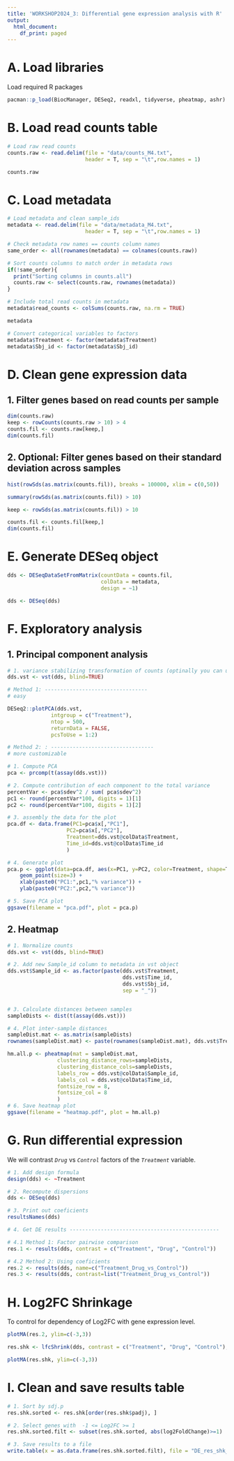 ```yaml
---
title: 'WORKSHOP2024_3: Differential gene expression analysis with R'
output:
  html_document:
    df_print: paged
---
```


# A. Load libraries

Load required R packages

```r

pacman::p_load(BiocManager, DESeq2, readxl, tidyverse, pheatmap, ashr)
```

# B. Load read counts table

```r
# Load raw read counts
counts.raw <- read.delim(file = "data/counts_M4.txt", 
                         header = T, sep = "\t",row.names = 1)

counts.raw
```

# C. Load metadata

```r

# Load metadata and clean sample_ids
metadata <- read.delim(file = "data/metadata_M4.txt", 
                         header = T, sep = "\t",row.names = 1)

# Check metadata row names == counts column names
same_order <- all(rownames(metadata) == colnames(counts.raw))

# Sort counts columns to match order in metadata rows
if(!same_order){
  print("Sorting columns in counts.all")
  counts.raw <- select(counts.raw, rownames(metadata))
}

# Include total read counts in metadata
metadata$read_counts <- colSums(counts.raw, na.rm = TRUE)

metadata

# Convert categorical variables to factors
metadata$Treatment <- factor(metadata$Treatment)
metadata$Sbj_id <- factor(metadata$Sbj_id)
```

# D. Clean gene expression data

## 1. Filter genes based on read counts per sample

```r

dim(counts.raw)
keep <- rowCounts(counts.raw > 10) > 4
counts.fil <- counts.raw[keep,]
dim(counts.fil)
```

## 2. Optional: Filter genes based on their standard deviation across samples

```r

hist(rowSds(as.matrix(counts.fil)), breaks = 100000, xlim = c(0,50))

summary(rowSds(as.matrix(counts.fil)) > 10)

keep <- rowSds(as.matrix(counts.fil)) > 10

counts.fil <- counts.fil[keep,]
dim(counts.fil)

```

# E. Generate DESeq object

```r
dds <- DESeqDataSetFromMatrix(countData = counts.fil,
                              colData = metadata,
                              design = ~1) 

dds <- DESeq(dds)
```

# F. Exploratory analysis

## 1. Principal component analysis

```r
# 1. variance stabilizing transformation of counts (optinally you can use log transformation with rlog)
dds.vst <- vst(dds, blind=TRUE)

# Method 1: ---------------------------------
# easy

DESeq2::plotPCA(dds.vst, 
              intgroup = c("Treatment"),
              ntop = 500,
              returnData = FALSE,
              pcsToUse = 1:2) 

# Method 2: : ---------------------------------
# more customizable

# 1. Compute PCA 
pca <- prcomp(t(assay(dds.vst)))

# 2. Compute contribution of each component to the total variance
percentVar <- pca$sdev^2 / sum( pca$sdev^2)
pc1 <- round(percentVar*100, digits = 1)[1]
pc2 <- round(percentVar*100, digits = 1)[2]

# 3. assembly the data for the plot
pca.df <- data.frame(PC1=pca$x[,"PC1"], 
                   PC2=pca$x[,"PC2"], 
                   Treatment=dds.vst@colData$Treatment,
                   Time_id=dds.vst@colData$Time_id
                   )

# 4. Generate plot
pca.p <- ggplot(data=pca.df, aes(x=PC1, y=PC2, color=Treatment, shape=Time_id)) + 
    geom_point(size=3) + 
    xlab(paste0("PC1:",pc1,"% variance")) + 
    ylab(paste0("PC2:",pc2,"% variance")) 

# 5. Save PCA plot
ggsave(filename = "pca.pdf", plot = pca.p)

```

## 2. Heatmap

```r
# 1. Normalize counts
dds.vst <- vst(dds, blind=TRUE)

# 2. Add new Sample_id column to metadata in vst object
dds.vst$Sample_id <- as.factor(paste(dds.vst$Treatment,
                                     dds.vst$Time_id,
                                     dds.vst$Sbj_id, 
                                     sep = "_"))


# 3. Calculate distances between samples
sampleDists <- dist(t(assay(dds.vst)))

# 4. Plot inter-sample distances
sampleDist.mat <- as.matrix(sampleDists)
rownames(sampleDist.mat) <- paste(rownames(sampleDist.mat), dds.vst$Treatment)

hm.all.p <- pheatmap(mat = sampleDist.mat,
                clustering_distance_rows=sampleDists,
                clustering_distance_cols=sampleDists,
                labels_row = dds.vst@colData$Sample_id,
                labels_col = dds.vst@colData$Time_id,
                fontsize_row = 8,
                fontsize_col = 8
                )
# 6. Save heatmap plot
ggsave(filename = "heatmap.pdf", plot = hm.all.p)

```

# G. Run differential expression

We will contrast *`Drug`* vs *`Control`* factors of the *`Treatment`* variable.

```r
# 1. Add design formula
design(dds) <- ~Treatment

# 2. Recompute dispersions
dds <- DESeq(dds)

# 3. Print out coeficients
resultsNames(dds)

# 4. Get DE results ------------------------------------------------

# 4.1 Method 1: Factor pairwise comparison 
res.1 <- results(dds, contrast = c("Treatment", "Drug", "Control"))

# 4.2 Method 2: Using coeficients
res.2 <- results(dds, name=c("Treatment_Drug_vs_Control"))
res.3 <- results(dds, contrast=list("Treatment_Drug_vs_Control"))


```

# H. Log2FC Shrinkage

To control for dependency of Log2FC with gene expression level.

```r
plotMA(res.2, ylim=c(-3,3))

res.shk <- lfcShrink(dds, contrast = c("Treatment", "Drug", "Control"), type = "ashr")

plotMA(res.shk, ylim=c(-3,3))
```

# I. Clean and save results table

```r
# 1. Sort by sdj.p
res.shk.sorted <- res.shk[order(res.shk$padj), ]

# 2. Select genes with  -1 <= Log2FC >= 1
res.shk.sorted.filt <- subset(res.shk.sorted, abs(log2FoldChange)>=1)

# 3. Save results to a file
write.table(x = as.data.frame(res.shk.sorted.filt), file = "DE_res_shk_filt.txt", sep = "\t", col.names = NA)
```
